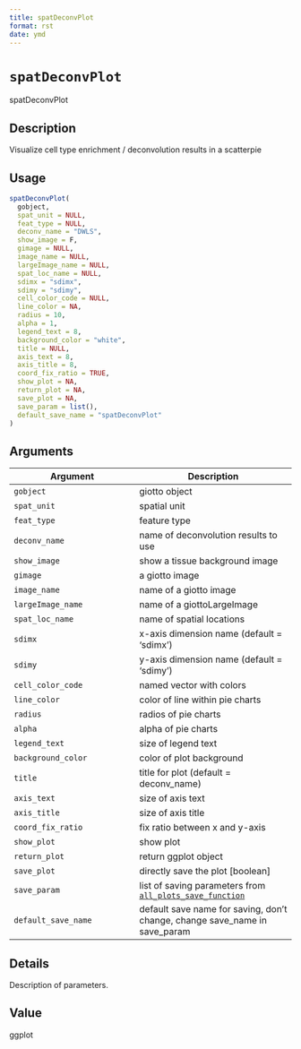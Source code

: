 ```yaml
--- 
title: spatDeconvPlot 
format: rst 
date: ymd 
--- 
```

# `spatDeconvPlot`

spatDeconvPlot


## Description

Visualize cell type enrichment / deconvolution results in a scatterpie


## Usage

```r
spatDeconvPlot(
  gobject,
  spat_unit = NULL,
  feat_type = NULL,
  deconv_name = "DWLS",
  show_image = F,
  gimage = NULL,
  image_name = NULL,
  largeImage_name = NULL,
  spat_loc_name = NULL,
  sdimx = "sdimx",
  sdimy = "sdimy",
  cell_color_code = NULL,
  line_color = NA,
  radius = 10,
  alpha = 1,
  legend_text = 8,
  background_color = "white",
  title = NULL,
  axis_text = 8,
  axis_title = 8,
  coord_fix_ratio = TRUE,
  show_plot = NA,
  return_plot = NA,
  save_plot = NA,
  save_param = list(),
  default_save_name = "spatDeconvPlot"
)
```


## Arguments

Argument      |Description
------------- |----------------
`gobject`     |     giotto object
`spat_unit`     |     spatial unit
`feat_type`     |     feature type
`deconv_name`     |     name of deconvolution results to use
`show_image`     |     show a tissue background image
`gimage`     |     a giotto image
`image_name`     |     name of a giotto image
`largeImage_name`     |     name of a giottoLargeImage
`spat_loc_name`     |     name of spatial locations
`sdimx`     |     x-axis dimension name (default = 'sdimx')
`sdimy`     |     y-axis dimension name (default = 'sdimy')
`cell_color_code`     |     named vector with colors
`line_color`     |     color of line within pie charts
`radius`     |     radios of pie charts
`alpha`     |     alpha of pie charts
`legend_text`     |     size of legend text
`background_color`     |     color of plot background
`title`     |     title for plot (default = deconv_name)
`axis_text`     |     size of axis text
`axis_title`     |     size of axis title
`coord_fix_ratio`     |     fix ratio between x and y-axis
`show_plot`     |     show plot
`return_plot`     |     return ggplot object
`save_plot`     |     directly save the plot [boolean]
`save_param`     |     list of saving parameters from [`all_plots_save_function`](#allplotssavefunction)
`default_save_name`     |     default save name for saving, don't change, change save_name in save_param


## Details

Description of parameters.


## Value

ggplot


